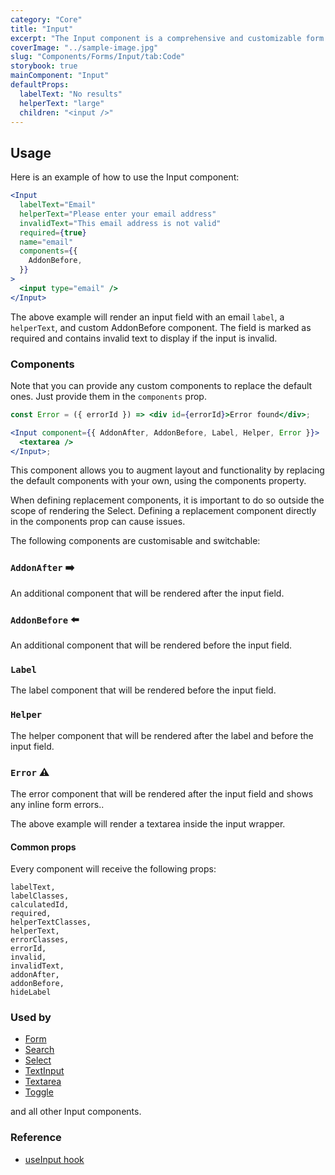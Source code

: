 ```yaml
---
category: "Core"
title: "Input"
excerpt: "The Input component is a comprehensive and customizable form input wrapper that provides options for labels, helper text, error messages, and additional child content."
coverImage: "../sample-image.jpg"
slug: "Components/Forms/Input/tab:Code"
storybook: true
mainComponent: "Input"
defaultProps:
  labelText: "No results"
  helperText: "large"
  children: "<input />"
---
```


## Usage

Here is an example of how to use the Input component:

```jsx
<Input
  labelText="Email"
  helperText="Please enter your email address"
  invalidText="This email address is not valid"
  required={true}
  name="email"
  components={{
    AddonBefore,
  }}
>
  <input type="email" />
</Input>
```

The above example will render an input field with an email `label`, a `helperText`, and custom AddonBefore component. The field is marked as required and contains invalid text to display if the input is invalid.

### Components

Note that you can provide any custom components to replace the default ones. Just provide them in the `components` prop.

```jsx
const Error = ({ errorId }) => <div id={errorId}>Error found</div>;

<Input component={{ AddonAfter, AddonBefore, Label, Helper, Error }}>
  <textarea />
</Input>;
```

This component allows you to augment layout and functionality by replacing the default components with your own, using the components property.

When defining replacement components, it is important to do so outside the scope of rendering the Select. Defining a replacement component directly in the components prop can cause issues.

The following components are customisable and switchable:

### `AddonAfter` ➡️

An additional component that will be rendered after the input field.

### `AddonBefore` ⬅️

An additional component that will be rendered before the input field.

### `Label`

The label component that will be rendered before the input field.

### `Helper`

The helper component that will be rendered after the label and before the input field.

### `Error` ⚠️

The error component that will be rendered after the input field and shows any inline form errors..

The above example will render a textarea inside the input wrapper.

#### Common props

Every component will receive the following props:

```
labelText,
labelClasses,
calculatedId,
required,
helperTextClasses,
helperText,
errorClasses,
errorId,
invalid,
invalidText,
addonAfter,
addonBefore,
hideLabel
```

### Used by

- [Form](/components/form)
- [Search](/components/search)
- [Select](/components/select)
- [TextInput](/components/textinput)
- [Textarea](/components/textarea)
- [Toggle](/components/toggle)

and all other Input components.

### Reference

- [useInput hook](/components/Forms/useInput)
